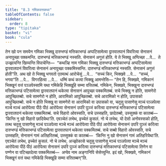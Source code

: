 ```yaml
---
title: "8.3 गमिकवत्तकथा"
tableOfContents: false
sidebar:
  order: 8
type: "tipitaka"
basket: "vi"
book: "cula"
---
```



<DynamicBreadcrumb />

<Division number="360" book="cula">

<Paragraph number="1667" book="cula">
तेन खो पन समयेन गमिका भिक्खू दारुभण्डं मत्तिकाभण्डं अप्पटिसामेत्वा द्वारवातपानं विवरित्वा सेनासनं अनापुच्छा पक्कमन्ति. दारुभण्डं मत्तिकाभण्डं नस्सति. सेनासनं अगुत्तं होति. ये ते भिक्खू अप्पिच्छा …पे…  ते उज्झायन्ति खिय्यन्ति विपाचेन्ति—  “कथञ्हि नाम गमिका भिक्खू दारुभण्डं मत्तिकाभण्डं अप्पटिसामेत्वा द्वारवातपानं विवरित्वा सेनासनं अनापुच्छा पक्कमिस्सन्ति. दारुभण्डं मत्तिकाभण्डं नस्सति. सेनासनं अगुत्तं होती”ति. अथ खो ते भिक्खू भगवतो एतमत्थं आरोचेसुं …पे…  “सच्चं किर, भिक्खवे …पे…  “सच्चं, भगवा”ति …पे…  विगरहित्वा …पे…  धम्मिं कथं कत्वा भिक्खू आमन्तेसि—
</Paragraph>

</Division>
<Division number="361" book="cula">

<Paragraph number="1668" book="cula">
“तेन हि, भिक्खवे, गमिकानं भिक्खूनं वत्तं पञ्ञपेस्सामि यथा गमिकेहि भिक्खूहि सम्मा वत्तितब्बं. गमिकेन, भिक्खवे, भिक्खुना दारुभण्डं मत्तिकाभण्डं पटिसामेत्वा द्वारवातपानं थकेत्वा सेनासनं आपुच्छा पक्कमितब्बं. सचे भिक्खु न होति, सामणेरो आपुच्छितब्बो. सचे सामणेरो न होति, आरामिको आपुच्छितब्बो. सचे आरामिको न होति, उपासको आपुच्छितब्बो. सचे न होति भिक्खु वा सामणेरो वा आरामिको वा उपासको वा, चतूसु पासाणेसु मञ्चं पञ्ञपेत्वा मञ्चे मञ्चं आरोपेत्वा पीठे पीठं आरोपेत्वा सेनासनं उपरि पुञ्जं करित्वा दारुभण्डं मत्तिकाभण्डं पटिसामेत्वा द्वारवातपानं थकेत्वा पक्कमितब्बं. सचे विहारो ओवस्सति, सचे उस्सहति, छादेतब्बो, उस्सुक्कं वा कातब्बं—  ‘किन्ति नु खो विहारो छादियेथा’ति. एवञ्चेतं लभेथ, इच्चेतं कुसलं. नो चे लभेथ, यो देसो अनोवस्सको होति, तत्थ चतूसु पासाणेसु मञ्चं पञ्ञपेत्वा मञ्चे मञ्चं आरोपेत्वा पीठे पीठं आरोपेत्वा सेनासनं उपरि पुञ्जं करित्वा दारुभण्डं मत्तिकाभण्डं पटिसामेत्वा द्वारवातपानं थकेत्वा पक्कमितब्बं. सचे सब्बो विहारो ओवस्सति, सचे उस्सहति, सेनासनं गामं अतिहरितब्बं, उस्सुक्कं वा कातब्बं—  ‘किन्ति नु खो सेनासनं गामं अतिहरियेथा’ति. एवञ्चेतं लभेथ, इच्चेतं कुसलं. नो चे लभेथ, अज्झोकासे चतूसु पासाणेसु मञ्चं पञ्ञपेत्वा मञ्चे मञ्चं आरोपेत्वा पीठे पीठं आरोपेत्वा सेनासनं उपरि पुञ्जं करित्वा दारुभण्डं मत्तिकाभण्डं पटिसामेत्वा तिणेन वा पण्णेन वा पटिच्छादेत्वा पक्कमितब्बं—  अप्पेव नाम अङ्गानिपि सेसेय्युन्ति. इदं खो, भिक्खवे, गमिकानं भिक्खूनं वत्तं यथा गमिकेहि भिक्खूहि सम्मा वत्तितब्बन्”ति.
</Paragraph>
</Division>